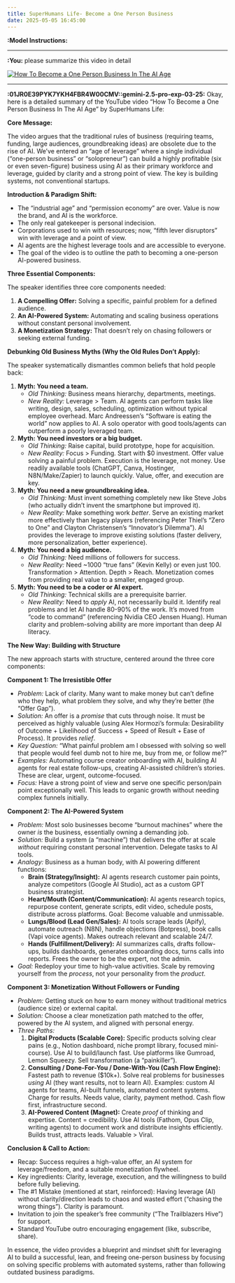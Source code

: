 ```yaml
---
title: SuperHumans Life- Become a One Person Business
date: 2025-05-05 16:45:00
---
```

**:Model Instructions:** 

  ---

  
**:You:** please summarize this video in detail

[![How To Become a One Person Business In The AI Age](https://i.ytimg.com/vi_webp/g5qzJVmg9vY/maxresdefault.webp)](https://www.youtube.com/watch?v=g5qzJVmg9vY)

---

**:01JR0E39PYK7YKH4FBR4W00CMV::gemini-2.5-pro-exp-03-25:** Okay, here is a detailed summary of the YouTube video "How To Become a One Person Business In The AI Age" by SuperHumans Life:

**Core Message:** 

The video argues that the traditional rules of business (requiring teams, funding, large audiences, groundbreaking ideas) are obsolete due to the rise of AI. We've entered an "age of leverage" where a single individual ("one-person business" or "solopreneur") can build a highly profitable (six or even seven-figure) business using AI as their primary workforce and leverage, guided by clarity and a strong point of view. The key is building systems, not conventional startups.

**Introduction & Paradigm Shift:**

*   The "industrial age" and "permission economy" are over. Value is now the brand, and AI is the workforce.
*   The only real gatekeeper is personal indecision.
*   Corporations used to win with resources; now, "fifth lever disruptors" win with leverage and a point of view.
*   AI agents are the highest leverage tools and are accessible to everyone.
*   The goal of the video is to outline the path to becoming a one-person AI-powered business.

**Three Essential Components:**

The speaker identifies three core components needed:

1.  **A Compelling Offer:** Solving a specific, painful problem for a defined audience.
2.  **An AI-Powered System:** Automating and scaling business operations without constant personal involvement.
3.  **A Monetization Strategy:** That doesn't rely on chasing followers or seeking external funding.

**Debunking Old Business Myths (Why the Old Rules Don't Apply):**

The speaker systematically dismantles common beliefs that hold people back:

1.  **Myth: You need a team.**
    *   *Old Thinking:* Business means hierarchy, departments, meetings.
    *   *New Reality:* Leverage > Team. AI agents can perform tasks like writing, design, sales, scheduling, optimization without typical employee overhead. Marc Andreessen's "Software is eating the world" now applies to AI. A solo operator with good tools/agents can outperform a poorly leveraged team.
2.  **Myth: You need investors or a big budget.**
    *   *Old Thinking:* Raise capital, build prototype, hope for acquisition.
    *   *New Reality:* Focus > Funding. Start with $0 investment. Offer value solving a painful problem. Execution is the leverage, not money. Use readily available tools (ChatGPT, Canva, Hostinger, N8N/Make/Zapier) to launch quickly. Value, offer, and execution are key.
3.  **Myth: You need a new groundbreaking idea.**
    *   *Old Thinking:* Must invent something completely new like Steve Jobs (who actually didn't invent the smartphone but improved it).
    *   *New Reality:* Make something work *better*. Serve an existing market more effectively than legacy players (referencing Peter Thiel's "Zero to One" and Clayton Christensen's "Innovator's Dilemma"). AI provides the leverage to improve existing solutions (faster delivery, more personalization, better experience).
4.  **Myth: You need a big audience.**
    *   *Old Thinking:* Need millions of followers for success.
    *   *New Reality:* Need ~1000 "true fans" (Kevin Kelly) or even just 100. Transformation > Attention. Depth > Reach. Monetization comes from providing real value to a smaller, engaged group.
5.  **Myth: You need to be a coder or AI expert.**
    *   *Old Thinking:* Technical skills are a prerequisite barrier.
    *   *New Reality:* Need to *apply* AI, not necessarily build it. Identify real problems and let AI handle 80-90% of the work. It's moved from "code to command" (referencing Nvidia CEO Jensen Huang). Human clarity and problem-solving ability are more important than deep AI literacy.

**The New Way: Building with Structure**

The new approach starts with structure, centered around the three core components:

**Component 1: The Irresistible Offer**

*   *Problem:* Lack of clarity. Many want to make money but can't define who they help, what problem they solve, and why they're better (the "Offer Gap").
*   *Solution:* An offer is a *promise* that cuts through noise. It must be perceived as highly valuable (using Alex Hormozi's formula: Desirability of Outcome + Likelihood of Success + Speed of Result + Ease of Process). It provides *relief*.
*   *Key Question:* "What painful problem am I obsessed with solving so well that people would feel dumb not to hire me, buy from me, or follow me?"
*   *Examples:* Automating course creator onboarding with AI, building AI agents for real estate follow-ups, creating AI-assisted children's stories. These are clear, urgent, outcome-focused.
*   *Focus:* Have a strong point of view and serve one specific person/pain point exceptionally well. This leads to organic growth without needing complex funnels initially.

**Component 2: The AI-Powered System**

*   *Problem:* Most solo businesses become "burnout machines" where the owner *is* the business, essentially owning a demanding job.
*   *Solution:* Build a system (a "machine") that delivers the offer at scale *without* requiring constant personal intervention. Delegate tasks to AI tools.
*   *Analogy:* Business as a human body, with AI powering different functions:
    *   **Brain (Strategy/Insight):** AI agents research customer pain points, analyze competitors (Google AI Studio), act as a custom GPT business strategist.
    *   **Heart/Mouth (Content/Communication):** AI agents research topics, repurpose content, generate scripts, edit video, schedule posts, distribute across platforms. Goal: Become valuable and unmissable.
    *   **Lungs/Blood (Lead Gen/Sales):** AI tools scrape leads (Apify), automate outreach (N8N), handle objections (Botpress), book calls (Vapi voice agents). Makes outreach relevant and scalable 24/7.
    *   **Hands (Fulfillment/Delivery):** AI summarizes calls, drafts follow-ups, builds dashboards, generates onboarding docs, turns calls into reports. Frees the owner to be the expert, not the admin.
*   *Goal:* Redeploy your time to high-value activities. Scale by removing yourself from the *process*, not your personality from the *product*.

**Component 3: Monetization Without Followers or Funding**

*   *Problem:* Getting stuck on how to earn money without traditional metrics (audience size) or external capital.
*   *Solution:* Choose a clear monetization path matched to the offer, powered by the AI system, and aligned with personal energy.
*   *Three Paths:*
    1.  **Digital Products (Scalable Core):** Specific products solving clear pains (e.g., Notion dashboard, niche prompt library, focused mini-course). Use AI to build/launch fast. Use platforms like Gumroad, Lemon Squeezy. Sell transformation (a "painkiller").
    2.  **Consulting / Done-For-You / Done-With-You (Cash Flow Engine):** Fastest path to revenue ($10k+). Solve real problems for businesses *using* AI (they want results, not to learn AI). Examples: custom AI agents for teams, AI-built funnels, automated content systems. Charge for results. Needs value, clarity, payment method. Cash flow first, infrastructure second.
    3.  **AI-Powered Content (Magnet):** Create *proof* of thinking and expertise. Content = credibility. Use AI tools (Fathom, Opus Clip, writing agents) to document work and distribute insights efficiently. Builds trust, attracts leads. Valuable > Viral.

**Conclusion & Call to Action:**

*   Recap: Success requires a high-value offer, an AI system for leverage/freedom, and a suitable monetization flywheel.
*   Key ingredients: Clarity, leverage, execution, and the willingness to build before fully believing.
*   The #1 Mistake (mentioned at start, reinforced): Having leverage (AI) without clarity/direction leads to chaos and wasted effort ("chasing the wrong things"). Clarity is paramount.
*   Invitation to join the speaker's free community ("The Trailblazers Hive") for support.
*   Standard YouTube outro encouraging engagement (like, subscribe, share).

In essence, the video provides a blueprint and mindset shift for leveraging AI to build a successful, lean, and freeing one-person business by focusing on solving specific problems with automated systems, rather than following outdated business paradigms.

